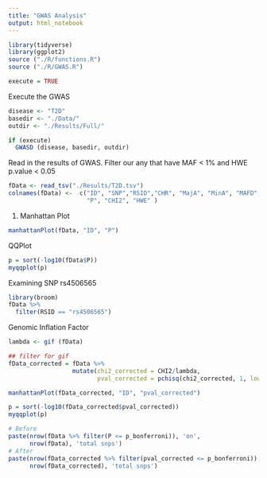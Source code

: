 ```yaml
---
title: "GWAS Analysis"
output: html_notebook
---
```



```r
library(tidyverse)
library(ggplot2)
source ("./R/functions.R")
source ("./R/GWAS.R")
```

```r
execute = TRUE
```

Execute the GWAS
```r
disease <- "T2D"
basedir <- "./Data/"
outdir <- "./Results/Full/"

if (execute)
  GWASD (disease, basedir, outdir)
```

Read in the results of GWAS. Filter our any that have MAF < 1% and HWE p.value < 0.05

```r
fData <- read_tsv("./Results/T2D.tsv")
colnames(fData) <-  c("ID", "SNP","RSID","CHR", "MajA", "MinA", "MAFD","MAFC","OR", 
                      "P", "CHI2", "HWE" )
```

(1) Manhattan Plot

```r
manhattanPlot(fData, "ID", "P")
```

QQPlot
```r
p = sort(-log10(fData$P))
myqqplot(p)
```

Examining SNP rs4506565
```r
library(broom)
fData %>%
  filter(RSID == "rs4506565")
```

Genomic Inflation Factor
```r
lambda <- gif (fData)

## filter for gif
fData_corrected = fData %>% 
                  mutate(chi2_corrected = CHI2/lambda, 
                         pval_corrected = pchisq(chi2_corrected, 1, lower.tail = F))

manhattanPlot(fData_corrected, "ID", "pval_corrected")

p = sort(-log10(fData_corrected$pval_corrected))
myqqplot(p)
```

```r
# Before
paste(nrow(fData %>% filter(P <= p_bonferroni)), 'on',
      nrow(fData), 'total snps')
# After
paste(nrow(fData_corrected %>% filter(pval_corrected <= p_bonferroni)), 'on', 
      nrow(fData_corrected), 'total snps')
```



